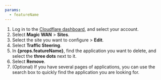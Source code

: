 ```yaml
---
params:
  - featureName
---
```



1. Log in to the [Cloudflare dashboard](https://dash.cloudflare.com/login), and select your account.
2. Select **Magic WAN** > **Sites**.
3. Select the site you want to configure > **Edit**.
4. Select **Traffic Steering**.
5. In **{props.featureName}**, find the application you want to delete, and select the **three dots** next to it.
6. Select **Remove**.
7. (Optional) If you have several pages of applications, you can use the search box to quickly find the application you are looking for.
